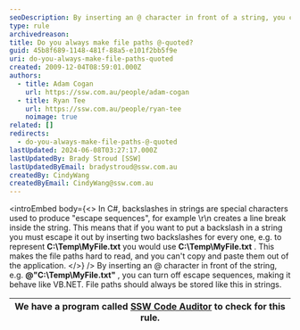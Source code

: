 ```yaml
---
seoDescription: By inserting an @ character in front of a string, you can prevent escape sequences and make file paths easier to read and work with.
type: rule
archivedreason:
title: Do you always make file paths @-quoted?
guid: 45b8f689-1148-481f-88a5-e101f2bb5f9e
uri: do-you-always-make-file-paths-quoted
created: 2009-12-04T08:59:01.000Z
authors:
  - title: Adam Cogan
    url: https://ssw.com.au/people/adam-cogan
  - title: Ryan Tee
    url: https://ssw.com.au/people/ryan-tee
    noimage: true
related: []
redirects:
  - do-you-always-make-file-paths-@-quoted
lastUpdated: 2024-06-08T03:27:17.000Z
lastUpdatedBy: Brady Stroud [SSW]
lastUpdatedByEmail: bradystroud@ssw.com.au
createdBy: CindyWang
createdByEmail: CindyWang@ssw.com.au
---
```


<introEmbed
  body={<>
In C#, backslashes in strings are special characters used to produce "escape sequences", for example \r\n creates a line break inside the string. This means that if you want to put a backslash in a string you must escape it out by inserting two backslashes for every one, e.g. to represent **C:\Temp\MyFile.txt** you would use **C:\\Temp\\MyFile.txt** . This makes the file paths hard to read, and you can't copy and paste them out of the application.
  </>}
/>
By inserting an @ character in front of the string, e.g. **@"C:\Temp\MyFile.txt"** , you can turn off escape sequences, making it behave like VB.NET. File paths should always be stored like this in strings.

| We have a program called [SSW Code Auditor](http://www.ssw.com.au/ssw/CodeAuditor/) to check for this rule. |
| ----------------------------------------------------------------------------------------------------------- |
